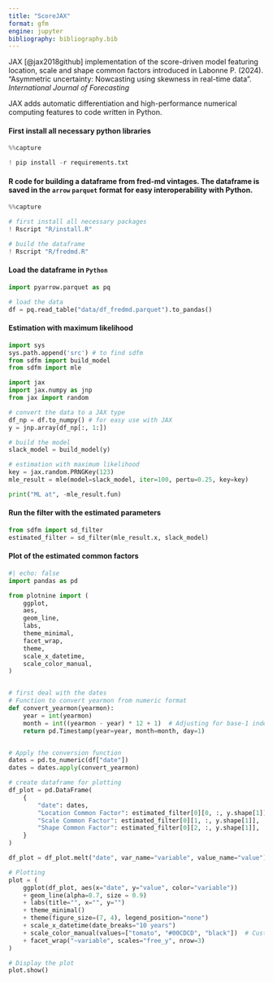 ```yaml
---
title: "ScoreJAX"
format: gfm
engine: jupyter
bibliography: bibliography.bib
---
```


JAX [@jax2018github] implementation of the score-driven model featuring location, scale and shape common factors introduced in Labonne P. (2024). "Asymmetric uncertainty: Nowcasting using skewness in real-time data". *International Journal of Forecasting*

JAX adds automatic differentiation and high-performance numerical computing features to code written in Python.

#### First install all necessary python libraries
```python
%%capture

! pip install -r requirements.txt
```

#### R code for building a dataframe from fred-md vintages. The dataframe is saved in the `arrow` `parquet` format for easy interoperability with Python.
```python
%%capture

# first install all necessary packages
! Rscript "R/install.R"

# build the dataframe
! Rscript "R/fredmd.R"
```

#### Load the dataframe in `Python`
```python
import pyarrow.parquet as pq

# load the data
df = pq.read_table("data/df_fredmd.parquet").to_pandas()
```

#### Estimation with maximum likelihood
```python
import sys
sys.path.append('src') # to find sdfm
from sdfm import build_model
from sdfm import mle

import jax
import jax.numpy as jnp
from jax import random

# convert the data to a JAX type
df_np = df.to_numpy() # for easy use with JAX
y = jnp.array(df_np[:, 1:])

# build the model
slack_model = build_model(y)

# estimation with maximum likelihood
key = jax.random.PRNGKey(123)
mle_result = mle(model=slack_model, iter=100, pertu=0.25, key=key)

print("ML at", -mle_result.fun)
```

#### Run the filter with the estimated parameters
```python
from sdfm import sd_filter
estimated_filter = sd_filter(mle_result.x, slack_model)
```

#### Plot of the estimated common factors
```python
#| echo: false
import pandas as pd

from plotnine import (
    ggplot,
    aes,
    geom_line,
    labs,
    theme_minimal,
    facet_wrap,
    theme,
    scale_x_datetime,
    scale_color_manual,
)


# first deal with the dates
# Function to convert yearmon from numeric format
def convert_yearmon(yearmon):
    year = int(yearmon)
    month = int((yearmon - year) * 12 + 1)  # Adjusting for base-1 index
    return pd.Timestamp(year=year, month=month, day=1)


# Apply the conversion function
dates = pd.to_numeric(df["date"])
dates = dates.apply(convert_yearmon)

# create dataframe for plotting
df_plot = pd.DataFrame(
    {
        "date": dates,
        "Location Common Factor": estimated_filter[0][0, :, y.shape[1]],
        "Scale Common Factor": estimated_filter[0][1, :, y.shape[1]],
        "Shape Common Factor": estimated_filter[0][2, :, y.shape[1]],
    }
)

df_plot = df_plot.melt("date", var_name="variable", value_name="value")

# Plotting
plot = (
    ggplot(df_plot, aes(x="date", y="value", color="variable"))
    + geom_line(alpha=0.7, size = 0.9)
    + labs(title="", x="", y="")
    + theme_minimal()
    + theme(figure_size=(7, 4), legend_position="none")
    + scale_x_datetime(date_breaks="10 years")
    + scale_color_manual(values=["tomato", "#00CDCD", "black"])  # Custom colors
    + facet_wrap("~variable", scales="free_y", nrow=3)
)

# Display the plot
plot.show()
```